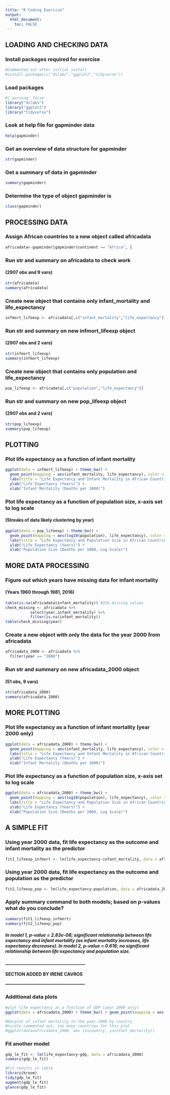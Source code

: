 ```yaml
---
title: "R Coding Exercise"
output:
  html_document:
    toc: FALSE
---
```


## **LOADING AND CHECKING DATA**

### Install packages required for exercise
```r
#Commented out after initial install
#install.packages(c("dslabs","ggplot2","tidyverse"))
```

### Load packages
```r
#| warning: false
library("dslabs")
library("ggplot2")
library("tidyverse")
```

### Look at help file for gapminder data
```r
help(gapminder)
```

### Get an overview of data structure for gapminder
```r
str(gapminder)
```

### Get a summary of data in gapminder
```r
summary(gapminder)
```

### Determine the type of object gapminder is
```r
class(gapminder)
```

## **PROCESSING DATA**

### Assign African countries to a new object called africadata
```r
africadata<-gapminder[gapminder$continent == "Africa", ]
```

### Run str and summary on africadata to check work
#### (2907 obs and 9 vars)
```r
str(africadata)
summary(africadata)
```

### Create new object that contains only infant_mortality and life_expectancy
```r
infmort_lifeexp <- africadata[,c("infant_mortality","life_expectancy")]
```

### Run str and summary on new infmort_lifeexp object
#### (2907 obs and 2 vars)
```r
str(infmort_lifeexp)
summary(infmort_lifeexp)
```

### Create new object that contains only population and life_expectancy
```r
pop_lifeexp <- africadata[,c("population","life_expectancy")]
```

### Run str and summary on new pop_lifeexp object
#### (2907 obs and 2 vars)
```r
str(pop_lifeexp)
summary(pop_lifeexp)
```

## **PLOTTING**

### Plot life expectancy as a function of infant mortality 
```r
ggplot(data = infmort_lifeexp) + theme_bw() + 
  geom_point(mapping = aes(infant_mortality, life_expectancy), color = "red") +
  labs(title = "Life Expectancy and Infant Mortality in African Countries") +
  ylab("Life Expectancy (Years)") +
  xlab("Infant Mortality (Deaths per 1000)")
```

### Plot life expectancy as a function of population size, x-axis set to log scale
#### (Streaks of data likely clustering by year)
```r
ggplot(data = pop_lifeexp) + theme_bw() + 
  geom_point(mapping = aes(log10(population), life_expectancy), color = "blue") +
  labs(title = "Life Expectancy and Population Size in African Countries") +
  ylab("Life Expectancy (Years)") +
  xlab("Population Size (Deaths per 1000, Log Scale)")
```

## **MORE DATA PROCESSING**

### Figure out which years have missing data for infant mortality
#### (Years 1960 through 1981, 2016)
```r
table(is.na(africadata$infant_mortality)) #226 missing values
check_missing <- africadata %>% 
           select(year,infant_mortality) %>% 
           filter(is.na(infant_mortality))
table(check_missing$year)
```

### Create a new object with only the data for the year 2000 from africadata
```r
africadata_2000 <- africadata %>%
  filter(year == "2000")
```

### Run str and summary on new africadata_2000 object
#### (51 obs, 9 vars)
```r
str(africadata_2000)
summary(africadata_2000)
```

## **MORE PLOTTING**

### Plot life expectancy as a function of infant mortality (year 2000 only)
```r
ggplot(data = africadata_2000) + theme_bw() + 
  geom_point(mapping = aes(infant_mortality, life_expectancy), color = "red") +
  labs(title = "Life Expectancy and Infant Mortality in African Countries, Year 2000 Only") +
  ylab("Life Expectancy (Years)") +
  xlab("Infant Mortality (Deaths per 1000)")
```

### Plot life expectancy as a function of population size, x-axis set to log scale
```r
ggplot(data = africadata_2000) + theme_bw() + 
  geom_point(mapping = aes(log10(population), life_expectancy), color = "blue") +
  labs(title = "Life Expectancy and Population Size in African Countries, Year 2000 Only") +
  ylab("Life Expectancy (Years)") +
  xlab("Population Size (Deaths per 1000, Log Scale)")
```

## **A SIMPLE FIT**

### Using year 2000 data, fit life expectancy as the outcome and infant mortality as the predictor 
```r
fit1_lifeexp_infmort <- lm(life_expectancy~infant_mortality, data = africadata_2000)
```

### Using year 2000 data, fit life expectancy as the outcome and population as the predictor 
```r
fit2_lifeexp_pop <- lm(life_expectancy~population, data = africadata_2000)
```

### Apply summary command to both models; based on p-values what do you conclude?
```r
summary(fit1_lifeexp_infmort) 
summary(fit2_lifeexp_pop)
```

##### In model 1, p-value = 2.83e-08; significant relationship between life expectancy and infant mortality (as infant mortality increases, life expectancy decreases). In model 2, p-value = 0.616; no significant relationship between life expectancy and population size.


**------------------------------------------------------**

**SECTION ADDED BY IRENE CAVROS**

**------------------------------------------------------**


### Additional data plots

```r
#plot life expectancy as a function of GDP (year 2000 only)
ggplot(data = africadata_2000) + theme_bw() + geom_point(mapping = aes(gdp, life_expectancy), color = "red") + labs(title = "Life Expectancy and GDP in African Countries, Year 2000 Only") + ylab("Life Expectancy (Years)") + xlab("GDP")

#barplot of infant mortality in the year 2000 by country
#nicole commented out, too many countries for this plot
#ggplot(data=africadata_2000, aes (x=country, y=infant_mortality))
```

### Fit another model

```r
gdp_le_fit <- lm(life_expectancy~gdp, data = africadata_2000)
summary(gdp_le_fit) 

#Fit results in table
library(broom)
tidy(gdp_le_fit)
augment(gdp_le_fit)
glance(gdp_le_fit)
```

